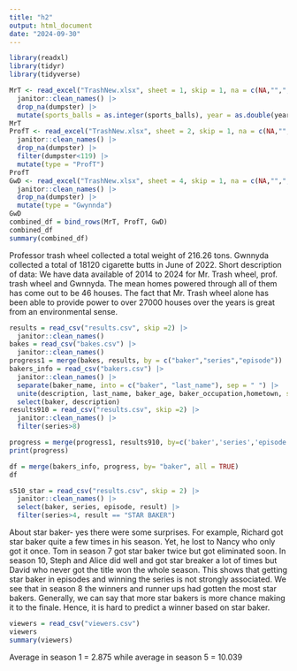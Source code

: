 ```yaml
---
title: "h2"
output: html_document
date: "2024-09-30"
---
```


```r
library(readxl)
library(tidyr)
library(tidyverse)
```

```r
MrT <- read_excel("TrashNew.xlsx", sheet = 1, skip = 1, na = c(NA,"",","), range = cell_cols("A:N")) |>
  janitor::clean_names() |>
  drop_na(dumpster) |>
  mutate(sports_balls = as.integer(sports_balls), year = as.double(year), type = "Mr")
MrT
ProfT <- read_excel("TrashNew.xlsx", sheet = 2, skip = 1, na = c(NA,"",","), range = cell_cols("A:M")) |>
  janitor::clean_names() |>
  drop_na(dumpster) |>
  filter(dumpster<119) |>
  mutate(type = "ProfT")
ProfT
GwD <- read_excel("TrashNew.xlsx", sheet = 4, skip = 1, na = c(NA,"",","), range = cell_cols("A:L")) |>
  janitor::clean_names() |>
  drop_na(dumpster) |>
  mutate(type = "Gwynnda")
GwD
combined_df = bind_rows(MrT, ProfT, GwD)
combined_df
summary(combined_df)

```
Professor trash wheel collected a total weight of 216.26 tons. Gwnnyda collected
a total of 18120 cigarette butts in June of 2022.
Short description of data: We have data available of 2014 to 2024 for Mr. Trash
wheel, prof. trash wheel and Gwnnyda. The mean homes powered through all of them
has come out to be 46 houses. The fact that Mr. Trash wheel alone has been able
to provide power to over 27000 houses over the years is great from an
environmental sense.


```r

results = read_csv("results.csv", skip =2) |>
  janitor::clean_names() 
bakes = read_csv("bakes.csv") |>
  janitor::clean_names() 
progress1 = merge(bakes, results, by = c("baker","series","episode"))
bakers_info = read_csv("bakers.csv") |>
  janitor::clean_names() |>
  separate(baker_name, into = c("baker", "last_name"), sep = " ") |>
  unite(description, last_name, baker_age, baker_occupation,hometown, sep=", ") |>
  select(baker, description)
results910 = read_csv("results.csv", skip =2) |>
  janitor::clean_names() |>
  filter(series>8)

progress = merge(progress1, results910, by=c('baker','series','episode','technical','result'), all=TRUE)
print(progress)

df = merge(bakers_info, progress, by= "baker", all = TRUE)
df
```

```R
s510_star = read_csv("results.csv", skip = 2) |>
  janitor::clean_names() |>
  select(baker, series, episode, result) |>
  filter(series>4, result == "STAR BAKER")
```

About star baker- yes there were some surprises. For example, Richard got star baker quite
a few times in his season. Yet, he lost to Nancy who only got it once. Tom in season 7 got
star baker twice but got eliminated soon. In season 10, Steph and Alice did well and got
star breaker a lot of times but David who never got the title won the whole season. This
shows that getting star baker in episodes and winning the series is not strongly
associated. We see that in season 8 the winners and runner ups had gotten the most star
bakers. Generally, we can say that more star bakers is more chance making it to the 
finale. Hence, it is hard to predict a winner based on star baker.

```R
viewers = read_csv("viewers.csv")
viewers
summary(viewers)
```

Average in season 1 = 2.875 while average in season 5 = 10.039
